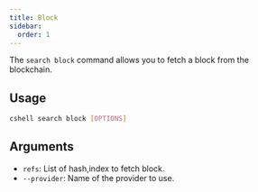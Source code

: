 ```yaml
---
title: Block
sidebar:
  order: 1
---
```


The `search block` command allows you to fetch a block from the blockchain.

## Usage

```bash
cshell search block [OPTIONS]
```

## Arguments

- `refs`: List of hash,index to fetch block.
- `--provider`: Name of the provider to use.

